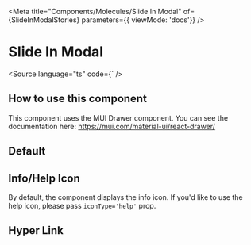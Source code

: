 
<Meta
  title="Components/Molecules/Slide In Modal"
  of={SlideInModalStories}
  parameters={{ viewMode: 'docs'}}
/>

# Slide In Modal

<Source
  language="ts"
  code={`
/>

## How to use this component

This component uses the MUI Drawer component.
You can see the documentation here: https://mui.com/material-ui/react-drawer/

## Default

<Canvas of={SlideInModalStories.Default} />

## Info/Help Icon

By default, the component displays the info icon. If you'd like to use the help icon, please pass `iconType='help'` prop.

<Canvas of={SlideInModalStories.Icon} />

## Hyper Link

<Canvas of={SlideInModalStories.HyperLink} />